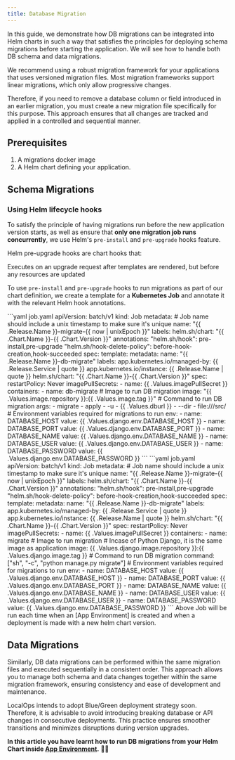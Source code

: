 ```yaml
---
title: Database Migration
---
```


In this guide, we demonstrate how DB migrations can be integrated into Helm charts in such a way that satisfies the
principles for deploying schema migrations before starting the application. We will see how to handle both DB schema and
data migrations.

<Note>
We recommend using a robust migration framework for your applications that uses versioned migration files. Most migration frameworks support linear migrations, which only allow progressive changes.

Therefore, if you need to remove a database column or field introduced in an earlier migration, you must create a new
migration file specifically for this purpose. This approach ensures that all changes are tracked and applied in a
controlled and sequential manner.

</Note>

## Prerequisites

1. A migrations docker image
2. A Helm chart defining your application.

## Schema Migrations

### Using Helm lifecycle hooks

To satisfy the principle of having migrations run before the new application version starts, as well as ensure that
**only one migration job runs concurrently**, we use Helm's `pre-install` and `pre-upgrade` hooks feature.

<Info>
Helm pre-upgrade hooks are chart hooks that:

Executes on an upgrade request after templates are rendered, but before any resources are updated

</Info>

To use `pre-install` and `pre-upgrade` hooks to run migrations as part of our chart definition, we create a template for
a **Kubernetes Job** and annotate it with the relevant Helm hook annotations.

<Tabs>
  <Tab title="General">
    ```yaml job.yaml
      apiVersion: batch/v1
      kind: Job
      metadata:
        # Job name should include a unix timestamp to make sure it's unique
        name: "{{ .Release.Name }}-migrate-{{ now | unixEpoch }}"
        labels:
          helm.sh/chart: "{{ .Chart.Name }}-{{ .Chart.Version }}"
        annotations:
          "helm.sh/hook": pre-install,pre-upgrade
          "helm.sh/hook-delete-policy": before-hook-creation,hook-succeeded
      spec:
        template:
          metadata:
            name: "{{ .Release.Name }}-db-migrate"
            labels:
              app.kubernetes.io/managed-by: {{ .Release.Service | quote }}
              app.kubernetes.io/instance: {{ .Release.Name | quote }}
              helm.sh/chart: "{{ .Chart.Name }}-{{ .Chart.Version }}"
          spec:
            restartPolicy: Never
            imagePullSecrets:
              - name: {{ .Values.imagePullSecret }}
            containers:
              - name: db-migrate
                # Image to run DB migration
                image: "{{ .Values.image.repository }}:{{ .Values.image.tag }}"
                # Command to run DB migration
                args:
                  - migrate
                  - apply
                  - -u
                  - {{ .Values.dburl }}
                  - --dir
                  - file:///src/
                # Environment variables required for migrations to run
                env:
                  - name: DATABASE_HOST
                    value: {{ .Values.django.env.DATABASE_HOST }}
                  - name: DATABASE_PORT
                    value: {{ .Values.django.env.DATABASE_PORT }}
                  - name: DATABASE_NAME
                    value: {{ .Values.django.env.DATABASE_NAME }}
                  - name: DATABASE_USER
                    value: {{ .Values.django.env.DATABASE_USER }}
                  - name: DATABASE_PASSWORD
                    value: {{ .Values.django.env.DATABASE_PASSWORD }}
      ```
  </Tab>
  <Tab title="Django">
    ```yaml job.yaml
      apiVersion: batch/v1
      kind: Job
      metadata:
        # Job name should include a unix timestamp to make sure it's unique
        name: "{{ .Release.Name }}-migrate-{{ now | unixEpoch }}"
        labels:
          helm.sh/chart: "{{ .Chart.Name }}-{{ .Chart.Version }}"
        annotations:
          "helm.sh/hook": pre-install,pre-upgrade
          "helm.sh/hook-delete-policy": before-hook-creation,hook-succeeded
      spec:
        template:
          metadata:
            name: "{{ .Release.Name }}-db-migrate"
            labels:
              app.kubernetes.io/managed-by: {{ .Release.Service | quote }}
              app.kubernetes.io/instance: {{ .Release.Name | quote }}
              helm.sh/chart: "{{ .Chart.Name }}-{{ .Chart.Version }}"
          spec:
            restartPolicy: Never
            imagePullSecrets:
              - name: {{ .Values.imagePullSecret }}
            containers:
              - name: migrate
                # Image to run migration
                # Incase of Python Django, it is the same image as application
                image: {{ .Values.django.image.repository }}:{{ .Values.django.image.tag }}
                # Command to run DB migration
                command: ["sh", "-c", "python manage.py migrate"]
                # Environment variables required for migrations to run
                env:
                  - name: DATABASE_HOST
                    value: {{ .Values.django.env.DATABASE_HOST }}
                  - name: DATABASE_PORT
                    value: {{ .Values.django.env.DATABASE_PORT }}
                  - name: DATABASE_NAME
                    value: {{ .Values.django.env.DATABASE_NAME }}
                  - name: DATABASE_USER
                    value: {{ .Values.django.env.DATABASE_USER }}
                  - name: DATABASE_PASSWORD
                    value: {{ .Values.django.env.DATABASE_PASSWORD }}
      ```
  </Tab>
</Tabs>

<Info>
  Above Job will be run each time when an [App Environment] is created and when a deployment is made with a new helm
  chart version.
</Info>

## Data Migrations

Similarly, DB data migrations can be performed within the same migration files and executed sequentially in a consistent
order. This approach allows you to manage both schema and data changes together within the same migration framework,
ensuring consistency and ease of development and maintenance.

<Tip>
  LocalOps intends to adopt Blue/Green deployment strategy soon. Therefore, it is advisable to avoid introducing
  breaking database or API changes in consecutive deployments. This practice ensures smoother transitions and minimizes
  disruptions during version upgrades.
</Tip>

**In this article you have learnt how to run DB migrations from your Helm Chart inside [App Environment].** 👍🏽

[App Environment]: https://console.localops.co/environments
